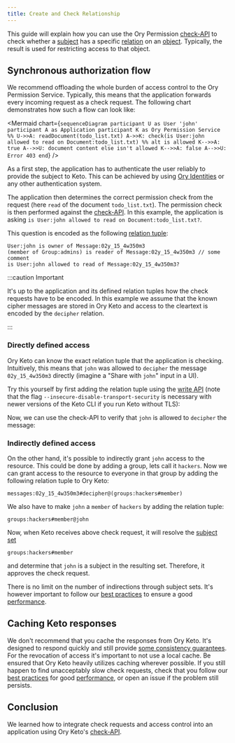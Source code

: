 ```yaml
---
title: Create and Check Relationship
---
```



This guide will explain how you can use the Ory Permission [check-API](../concepts/api-overview.mdx#check-relation-tuple) to check
whether a [subject](../concepts/subjects.mdx) has a specific [relation](../concepts/relation-tuples.mdx) on an
[object](../concepts/objects.mdx). Typically, the result is used for restricting access to that object.

## Synchronous authorization flow

We recommend offloading the whole burden of access control to the Ory Permission Service. Typically, this means that the
application forwards every incoming request as a check request. The following chart demonstrates how such a flow can look like:

<Mermaid
  chart={`
sequenceDiagram
    participant U as User 'john'
    participant A as Application
    participant K as Ory Permission Service
%%
    U->>A: readDocument(todo_list.txt)
    A->>K: check(is User:john allowed to read on Document:todo_list.txt)
%%
    alt is allowed
      K-->>A: true
      A-->>U: document content
    else isn't allowed
      K-->>A: false
      A-->>U: Error 403
    end
`}
/>

As a first step, the application has to authenticate the user reliably to provide the subject to Keto. This can be achieved by
using [Ory Identities](https://www.ory.sh/kratos/docs/) or any other authentication system. <!-- TODO reference to Ory Identites -->

The application then determines the correct permission check from the request (here `read` of the document `todo_list.txt`).
The permission check is then performed against the [check-API](../concepts/api-overview.mdx#check-relation-tuple). In this
example, the application is asking `is User:john allowed to read on Document:todo_list.txt?`.

This question is encoded as the following [relation tuple](../concepts/relation-tuples.mdx):

```keto-relationships
User:john is owner of Message:02y_15_4w350m3
(member of Group:admins) is reader of Message:02y_15_4w350m3 // some comment
is User:john allowed to read of Message:02y_15_4w350m3?
```

:::caution Important

It's up to the application and its defined relation tuples how the check requests have to be encoded. In this example we assume
that the known cipher messages are stored in Ory Keto and access to the cleartext is encoded by the `decipher` relation.

:::

### Directly defined access

Ory Keto can know the exact relation tuple that the application is checking. Intuitively, this means that `john` was allowed to
`decipher` the message `02y_15_4w350m3` directly (imagine a "Share with `john`" input in a UI).

Try this yourself by first adding the relation tuple using the [write API](../concepts/api-overview.mdx#write-apis) (note that the
flag `--insecure-disable-transport-security` is necessary with newer versions of the Keto CLI if you run Keto without TLS):

<CodeTabs sampleId="simple-access-check-guide/00-write-direct-access" version="v0.7.0-alpha.1" />

Now, we can use the check-API to verify that `john` is allowed to `decipher` the message:

<CodeTabs sampleId="simple-access-check-guide/01-check-direct-access" version="v0.7.0-alpha.1" />

### Indirectly defined access

On the other hand, it's possible to indirectly grant `john` access to the resource. This could be done by adding a group, lets
call it `hackers`. Now we can grant access to the resource to everyone in that group by adding the following relation tuple to Ory
Keto:

```keto-relation-tuples
messages:02y_15_4w350m3#decipher@(groups:hackers#member)
```

We also have to make `john` a `member` of `hackers` by adding the relation tuple:

```keto-relation-tuples
groups:hackers#member@john
```

Now, when Keto receives above check request, it will resolve the [subject set](../concepts/subjects.mdx#subject-sets)

```keto-relation-tuples
groups:hackers#member
```

and determine that `john` is a subject in the resulting set. Therefore, it approves the check request.

There is no limit on the number of indirections through subject sets. It's however important to follow our
[best practices](./access-control-list-design-best-practices.mdx) to ensure a good [performance](../performance.mdx).

## Caching Keto responses

We don't recommend that you cache the responses from Ory Keto. It's designed to respond quickly and still provide
[some consistency guarantees](../concepts/snaptokens-evaluation-consistency.mdx). For the revocation of access it's important to
not use a local cache. Be ensured that Ory Keto heavily utilizes caching wherever possible. If you still happen to find
unacceptably slow check requests, check that you follow our [best practices](./access-control-list-design-best-practices.mdx) for
good [performance](../performance.mdx), or open an issue if the problem still persists.

## Conclusion

We learned how to integrate check requests and access control into an application using Ory Keto's
[check-API](../concepts/api-overview.mdx#check-relation-tuple).
